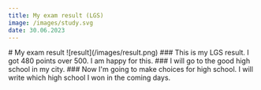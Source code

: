 ```yaml
---
title: My exam result (LGS)
image: /images/study.svg
date: 30.06.2023
---
```



<div className={styles.mdxContainer}>
# My exam result
![result](/images/result.png)
### This is my LGS result. I got 480 points over 500. I am happy for this. 
### I will go to the good high school in my city.
### Now I'm going to make choices for high school. I will write which high school I won in the coming days. 
<Comments />
</div>